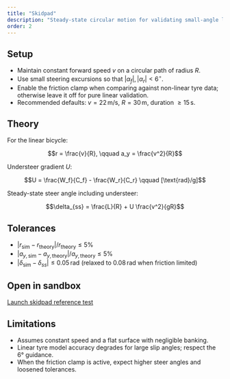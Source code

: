 ```yaml
---
title: "Skidpad"
description: "Steady-state circular motion for validating small-angle linear bicycle behaviour."
order: 2
---
```


## Setup

- Maintain constant forward speed $v$ on a circular path of radius $R$.
- Use small steering excursions so that $\left|\alpha_f\right|, \left|\alpha_r\right| \lt 6^\circ$.
- Enable the friction clamp when comparing against non-linear tyre data; otherwise leave it off for pure linear validation.
- Recommended defaults: $v = 22\,\text{m/s}$, $R = 30\,\text{m}$, duration $\ge 15\,\text{s}$.

## Theory

For the linear bicycle:

$$r = \frac{v}{R}, \qquad a_y = \frac{v^2}{R}$$

Understeer gradient $U$:

$$U = \frac{W_f}{C_f} - \frac{W_r}{C_r} \qquad [\text{rad}/g]$$

Steady-state steer angle including understeer:

$$\delta_{ss} = \frac{L}{R} + U \frac{v^2}{gR}$$

## Tolerances

- $\left|r_{\text{sim}} - r_{\text{theory}}\right|/r_{\text{theory}} \le 5\%$
- $\left|a_{y,\text{sim}} - a_{y,\text{theory}}\right|/a_{y,\text{theory}} \le 5\%$
- $\left|\delta_{\text{sim}} - \delta_{ss}\right| \le 0.05\,\text{rad}$ (relaxed to $0.08\,\text{rad}$ when friction limited)

## Open in sandbox

[Launch skidpad reference test](/sim#reference-test-skidpad)

## Limitations

- Assumes constant speed and a flat surface with negligible banking.
- Linear tyre model accuracy degrades for large slip angles; respect the 6° guidance.
- When the friction clamp is active, expect higher steer angles and loosened tolerances.
